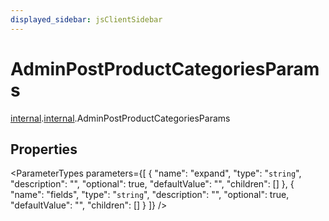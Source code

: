 ```yaml
---
displayed_sidebar: jsClientSidebar
---
```



# AdminPostProductCategoriesParams

[internal](../../admin_discounts/modules/admin_discounts.internal.mdx).[internal](../modules/admin_discounts.internal.internal.mdx).AdminPostProductCategoriesParams

## Properties

<ParameterTypes parameters={[
  {
    "name": "expand",
    "type": "`string`",
    "description": "",
    "optional": true,
    "defaultValue": "",
    "children": []
  },
  {
    "name": "fields",
    "type": "`string`",
    "description": "",
    "optional": true,
    "defaultValue": "",
    "children": []
  }
]} />
